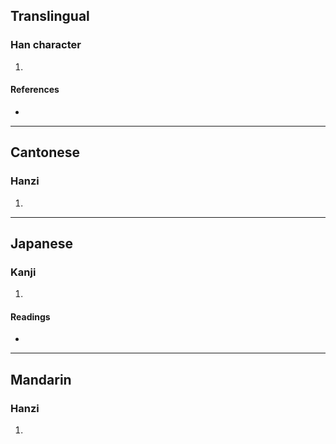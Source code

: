 {{character info/new}}
==Translingual==

===Han character===
{{Han char|rn=50|rad=巾|as=09|sn=12|four=44260|canj=LBJKA|ids=⿰巾者}}

# {{defn|Han|sort=巾09}}

====References====
* {{Han ref|kx=0333.220|dkj=08975|dj=0641.040|hdz=10746.080|uh=5E3E|ud=24126|bh=D545|bd=54597}}

----

==Cantonese==

===Hanzi===
{{yue-hanzi|jyut=[[dou2]]|y=dou2}}

# {{defn|lang=yue|sort=巾09}}

----

==Japanese==

===Kanji===
{{ja-kanji|grade=|rs=巾09}}

# {{defn|lang=ja|sort=巾09}}

====Readings====
* {{ja-readings|on=[[と]] (to), [[つ]] (tsu)|kun=[[はた]] (hata), [[はたじるし]] (hatajirushi), [[わたいれ]] (wataire)}}

----

==Mandarin==

===Hanzi===
{{cmn-hanzi|pin=[[dǔ]] ([[du3]])|wg=tu<sup>3</sup>}}

# {{defn|lang=cmn|sort=巾09}}